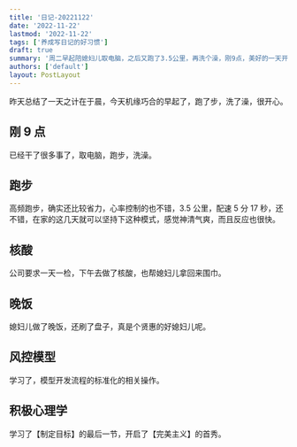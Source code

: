 ```yaml
---
title: '日记-20221122'
date: '2022-11-22'
lastmod: '2022-11-22'
tags: ['养成写日记的好习惯']
draft: true
summary: '周二早起陪媳妇儿取电脑，之后又跑了3.5公里，再洗个澡，刚9点，美好的一天开始了'
authors: ['default']
layout: PostLayout
---
```


昨天总结了一天之计在于晨，今天机缘巧合的早起了，跑了步，洗了澡，很开心。

## 刚 9 点

已经干了很多事了，取电脑，跑步，洗澡。

## 跑步

高频跑步，确实还比较省力，心率控制的也不错，3.5 公里，配速 5 分 17 秒，还不错，在家的这几天就可以坚持下这种模式，感觉神清气爽，而且反应也很快。

## 核酸

公司要求一天一检，下午去做了核酸，也帮媳妇儿拿回来围巾。

## 晚饭

媳妇儿做了晚饭，还刷了盘子，真是个贤惠的好媳妇儿呢。

## 风控模型

学习了，模型开发流程的标准化的相关操作。

## 积极心理学

学习了【制定目标】的最后一节，开启了【完美主义】的首秀。
